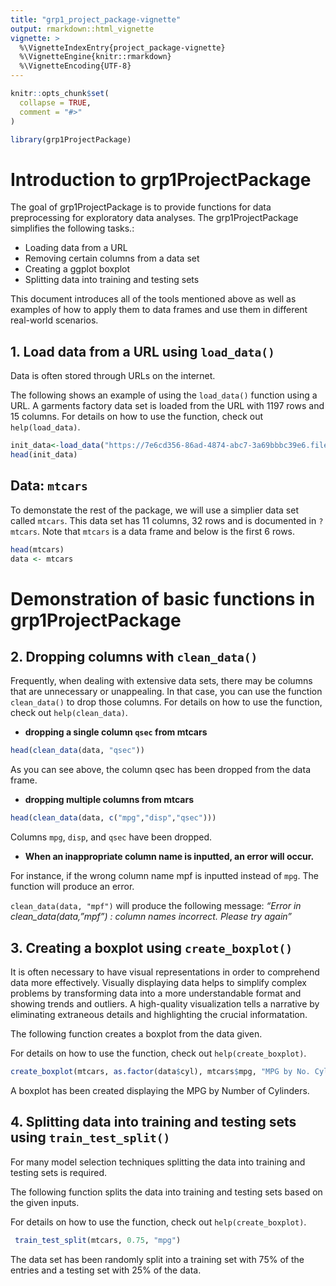 ```yaml
---
title: "grp1_project_package-vignette"
output: rmarkdown::html_vignette
vignette: >
  %\VignetteIndexEntry{project_package-vignette}
  %\VignetteEngine{knitr::rmarkdown}
  %\VignetteEncoding{UTF-8}
---
```


```r
knitr::opts_chunk$set(
  collapse = TRUE,
  comment = "#>"
)
```

```r
library(grp1ProjectPackage)
```

# Introduction to grp1ProjectPackage

The goal of grp1ProjectPackage is to provide functions for data preprocessing for exploratory data analyses. The grp1ProjectPackage simplifies the following tasks.:

-   Loading data from a URL
-   Removing certain columns from a data set
-   Creating a ggplot boxplot
-   Splitting data into training and testing sets

This document introduces all of the tools mentioned above as well as examples of how to apply them to data frames and use them in different real-world scenarios.

## 1. Load data from a URL using `load_data()`

Data is often stored through URLs on the internet.

The following shows an example of using the `load_data()` function using a URL. A garments factory data set is loaded from the URL with 1197 rows and 15 columns. For details on how to use the function, check out `help(load_data)`.

```r
init_data<-load_data("https://7e6cd356-86ad-4874-abc7-3a69bbbc39e6.filesusr.com/ugd/c5a545_c1b17c070c984dfcb14cf1c3bb0b6e67.csv?dn=garments_worker_productivity.csv")
head(init_data)
```

## Data: `mtcars`

To demonstate the rest of the package, we will use a simplier data set called `mtcars`. This data set has 11 columns, 32 rows and is documented in `?mtcars`. Note that `mtcars` is a data frame and below is the first 6 rows.

```r
head(mtcars)
data <- mtcars
```


# Demonstration of basic functions in grp1ProjectPackage

## 2. Dropping columns with `clean_data()`

Frequently, when dealing with extensive data sets, there may be columns that are unnecessary or unappealing. In that case, you can use the function `clean_data()` to drop those columns. For details on how to use the function, check out `help(clean_data)`.

-   **dropping a single column `qsec` from mtcars**

```r
head(clean_data(data, "qsec"))
```

As you can see above, the column qsec has been dropped from the data frame.

-   **dropping multiple columns from mtcars**

```r
head(clean_data(data, c("mpg","disp","qsec")))
```

Columns `mpg`, `disp`, and `qsec` have been dropped.

-   **When an inappropriate column name is inputted, an error will occur.**

For instance, if the wrong column name mpf is inputted instead of `mpg`. The function will produce an error.

`clean_data(data, "mpf")` will produce the following message: *"Error in clean_data(data, "mpf") : column names incorrect. Please try again"*


## 3. Creating a boxplot using `create_boxplot()`

It is often necessary to have visual representations in order to comprehend data more effectively. Visually displaying data helps to simplify complex problems by transforming data into a more understandable format and showing trends and outliers. A high-quality visualization tells a narrative by eliminating extraneous details and highlighting the crucial informatation.

The following function creates a boxplot from the data given.

For details on how to use the function, check out `help(create_boxplot)`.

```r
create_boxplot(mtcars, as.factor(data$cyl), mtcars$mpg, "MPG by No. Cylinders", "No. Cylinders", "mpg")
```
A boxplot has been created displaying the MPG by Number of Cylinders.

## 4. Splitting data into training and testing sets using `train_test_split()`
For many model selection techniques splitting the data into training and testing sets is required.

The following function splits the data into training and testing sets based on the given inputs. 

For details on how to use the function, check out `help(create_boxplot)`.
```r
 train_test_split(mtcars, 0.75, "mpg")
```

The data set has been randomly split into a training set with 75% of the entries and a testing set with 25% of the data.
